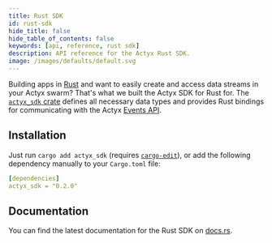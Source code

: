 ```yaml
---
title: Rust SDK
id: rust-sdk
hide_title: false
hide_table_of_contents: false
keywords: [api, reference, rust sdk]
description: API reference for the Actyx Rust SDK.
image: /images/defaults/default.svg
---
```


Building apps in [Rust](https://www.rust-lang.org/) and want to easily create and access data streams in your Actyx swarm? That's what we built the Actyx SDK for Rust for. The [`actyx_sdk` crate](https://crates.io/crates/actyx_sdk) defines all necessary data types and provides Rust bindings for communicating with the Actyx [Events API](../reference/events-api.mdx).

## Installation

Just run `cargo add actyx_sdk` (requires [`cargo-edit`](https://crates.io/crates/cargo-edit)), or add the following dependency manually to your `Cargo.toml` file:

```yml
[dependencies]
actyx_sdk = "0.2.0"
```

## Documentation

You can find the latest documentation for the Rust SDK on [docs.rs](https://docs.rs/actyx_sdk/0.2.0/actyx_sdk/).
